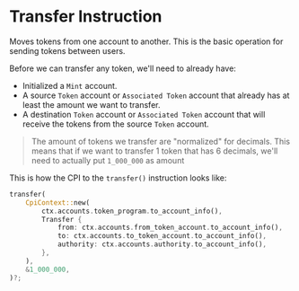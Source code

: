
# Transfer Instruction

Moves tokens from one account to another. This is the basic operation for sending tokens between users.

Before we can transfer any token, we'll need to already have:
- Initialized a `Mint` account.
- A source `Token` account or `Associated Token` account that already has at least the amount we want to transfer.
- A destination `Token` account or `Associated Token` account that will receive the tokens from the source `Token` account.

> The amount of tokens we transfer are "normalized" for decimals. This means that if we want to transfer 1 token that has 6 decimals, we'll need to actually put `1_000_000` as amount

This is how the CPI to the `transfer()` instruction looks like: 

```rust
transfer(
    CpiContext::new(
        ctx.accounts.token_program.to_account_info(),
        Transfer {
            from: ctx.accounts.from_token_account.to_account_info(),
            to: ctx.accounts.to_token_account.to_account_info(),
            authority: ctx.accounts.authority.to_account_info(),
        },
    ),
    &1_000_000,
)?;
```